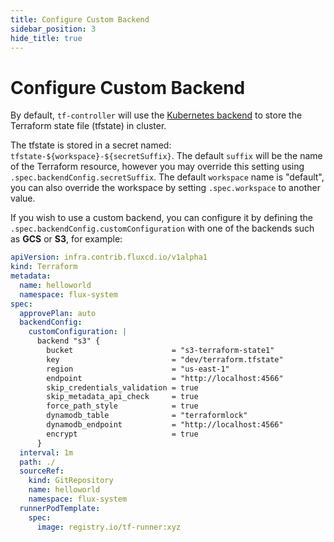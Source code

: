```yaml
---
title: Configure Custom Backend
sidebar_position: 3
hide_title: true
---
```


# Configure Custom Backend

By default, `tf-controller` will use the [Kubernetes backend](https://www.terraform.io/language/settings/backends/kubernetes) to store the Terraform state file (tfstate) in cluster.

The tfstate is stored in a secret named: `tfstate-${workspace}-${secretSuffix}`. The default `suffix` will be the name of the Terraform resource, however you may override this setting using `.spec.backendConfig.secretSuffix`. The default `workspace` name is "default", you can also override the workspace by setting `.spec.workspace` to another value.

If you wish to use a custom backend, you can configure it by defining the `.spec.backendConfig.customConfiguration` with one of the backends such as **GCS** or **S3**, for example:

```yaml hl_lines="9-21"
apiVersion: infra.contrib.fluxcd.io/v1alpha1
kind: Terraform
metadata:
  name: helloworld
  namespace: flux-system
spec:
  approvePlan: auto
  backendConfig:
    customConfiguration: |
      backend "s3" {
        bucket                      = "s3-terraform-state1"
        key                         = "dev/terraform.tfstate"
        region                      = "us-east-1"
        endpoint                    = "http://localhost:4566"
        skip_credentials_validation = true
        skip_metadata_api_check     = true
        force_path_style            = true
        dynamodb_table              = "terraformlock"
        dynamodb_endpoint           = "http://localhost:4566"
        encrypt                     = true
      }
  interval: 1m
  path: ./
  sourceRef:
    kind: GitRepository
    name: helloworld
    namespace: flux-system
  runnerPodTemplate:
    spec:
      image: registry.io/tf-runner:xyz
```
